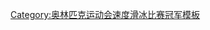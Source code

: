{{navbox
|name  = 奥林匹克运动会速度滑冰比赛男子团体追逐赛冠军
|title = [[File:Olympic rings.svg|30px]] [[奥林匹克运动会速度滑冰奖牌得主列表|奥林匹克运动会速度滑冰比赛男子团体追逐赛冠军]]
|titlestyle = background:gold;
|state = {{{state|autocollapse}}}
|liststyle = text-align:left;
|listclass = vlist

|list1 = 
* [[Speed skating at the 2006 Winter Olympics – Men's team pursuit|2006]]：{{flagicon|ITA|2003}} [[马泰奥·阿内西]]、[[斯特凡诺·多纳格兰迪]]、[[恩里科·法布里斯]]、[[伊波利托·圣弗拉泰洛]]
* [[Speed skating at the 2010 Winter Olympics – Men's team pursuit|2010]]：{{flagicon|CAN}} [[马蒂厄·吉鲁]]、[[卢卡斯·马科夫斯基]]、[[丹尼·莫里森]]
* [[Speed skating at the 2014 Winter Olympics – Men's team pursuit|2014]]：{{flagicon|NED}} [[扬·布洛克伊森]]、[[斯文·克雷默]]、[[科恩·弗尔韦伊]]
* [[Speed skating at the 2018 Winter Olympics – Men's team pursuit|2018]]：{{flagicon|NOR}} [[霍瓦尔·伯科]]、[[辛勒·亨里克森]]、[[西门·斯皮勒·尼尔森]]、[[斯韦勒·伦德·佩德森]]
* [[2022年冬季奥林匹克运动会速度滑冰男子团体追逐赛|2022]]：{{flagicon|NOR}} [[哈爾蓋·恩格布羅滕]]、[[佩德·孔斯海于格]]、[[斯韦勒·伦德·佩德森]]

}}<noinclude>
{{collapsible option}}
[[Category:奥林匹克运动会速度滑冰比赛冠军模板]]
</noinclude>